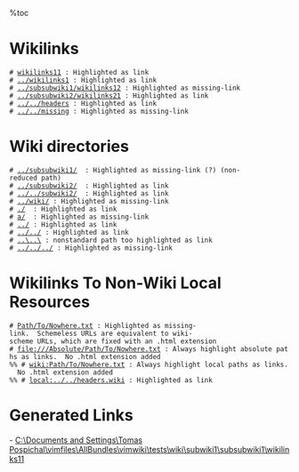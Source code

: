 %toc
= Wikilinks =
 # [[wikilinks11]] : Highlighted as link
 # [[../wikilinks1]] : Highlighted as link
 # [[../subsubwiki1/wikilinks12]] : Highlighted as missing-link
 # [[../subsubwiki2/wikilinks21]] : Highlighted as link
 # [[../../headers]] : Highlighted as link
 # [[../../missing]] : Highlighted as missing-link

= Wiki directories =
 # [[../subsubwiki1/]]  : Highlighted as missing-link (?) (non-reduced path)
 # [[../subsubwiki2/]]  : Highlighted as link
 # [[../../subwiki2/]]  : Highlighted as link
 # [[../wiki/]] : Highlighted as missing-link
 # [[./]]  : Highlighted as link
 # [[a/]]  : Highlighted as missing-link
 # [[../]] : Highlighted as link
 # [[../../]] : Highlighted as link
 # [[..\..\]] : nonstandard path too highlighted as link
 # [[../../../]] : Highlighted as missing-link

= Wikilinks To Non-Wiki Local Resources =

 # [[Path/To/Nowhere.txt]] : Highlighted as missing-link.  Schemeless URLs are equivalent to wiki-scheme URLs, which are fixed with an .html extension
 # [[file:///Absolute/Path/To/Nowhere.txt]] : Always highlight absolute paths as links.  No .html extension added
 %% # [[wiki:Path/To/Nowhere.txt]] : Always highlight local paths as links.  No .html extension added
 %% # [[local:../../headers.wiki]] : Highlighted as link


= Generated Links =
- [[C:\Documents and Settings\Tomas Pospichal\vimfiles\AllBundles\vimwiki\tests\wiki\subwiki1\subsubwiki1\wikilinks11]]
